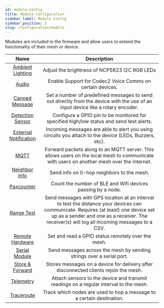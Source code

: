 ```yaml
---
id: module-config
title: Module Configuration
sidebar_label: Module Config
sidebar_position: 2
slug: /configuration/module
---
```


Modules are included in the firmware and allow users to extend the functionality of their mesh or device.

|                                    Name                                    |                                                                                                             Description                                                                                                             |
| :------------------------------------------------------------------------: | :---------------------------------------------------------------------------------------------------------------------------------------------------------------------------------------------------------------------------------: |
|       [Ambient Lighting](/docs/configuration/module/ambient-lighting)     |                                                                                              Adjust the brightness of NCP5623 I2C RGB LEDs                                                                                          |
|                 [Audio](/docs/configuration/module/audio)                 |                                                                                      Enable Support for Codec2 Voice Comms on certain devices.                                                                                      |
|        [Canned Message](/docs/configuration/module/canned-message)        |                                                   Set a number of predefined messages to send out directly from the device with the use of an input device like a rotary encoder.                                                   |
|      [Detection Sensor](/docs/configuration/module/detection-sensor)      |                                                                     Configure a GPIO pin to be monitored for specified high/low status and send text alerts.                                                                        |
| [External Notification](/docs/configuration/module/external-notification) |                                                                Incoming messages are able to alert you using circuits you attach to the device (LEDs, Buzzers, etc).                                                                |
|                  [MQTT](/docs/configuration/module/mqtt)                  |                                              Forward packets along to an MQTT server. This allows users on the local mesh to communicate with users on another mesh over the internet.                                              |
|          [Neighbor Info](/docs/configuration/module/neighbor-info)        |                                                                                           Send info on 0-hop neighbors to the mesh.                                                                                                 |
|            [Paxcounter](/docs/configuration/module/paxcounter)            |                                                                                     Count the number of BLE and Wifi devices passing by a node.                                                                                     |
|            [Range Test](/docs/configuration/module/range-test)            | Send messages with GPS location at an interval to test the distance your devices can communicate. Requires (at least) one device set up as a sender and one as a receiver. The receiver(s) will log all incoming messages to a CSV. |
|       [Remote Hardware](/docs/configuration/module/remote-hardware)       |                                                                                        Set and read a GPIO status remotely over the mesh.                                                                                           |
|            [Serial Module](/docs/configuration/module/serial)             |                                                                                Send messages across the mesh by sending strings over a serial port.                                                                                 |
|  [Store & Forward](/docs/configuration/module/store-and-forward-module)   |                                                                         Stores messages on a device for delivery after disconnected clients rejoin the mesh.                                                                        |
|             [Telemetry](/docs/configuration/module/telemetry)             |                                                                        Attach sensors to the device and transmit readings on a regular interval to the mesh.                                                                        |
|            [Traceroute](/docs/configuration/module/traceroute)            |                                                                                Track which nodes are used to hop a message to a certain destination.                                                                                |
